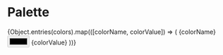 
<Meta title="Suomikasino|Color System" />

# Palette

<Preview>
	<Story name="Palette">
		<article
			style={{
				display: 'grid',
				gridTemplateColumns: 'repeat(3, 1fr)',
				gridGap: '10px',
				gridAutoRows: 'minmax(100px, auto)'
			}}
		>
			{Object.entries(colors).map(([colorName, colorValue]) => (
				<label>
					{colorName}
					<input type="color" value={colorValue} disabled style={{display: 'block'}} />
					{colorValue}
				</label>
			))}
		</article>
	</Story>
</Preview>
